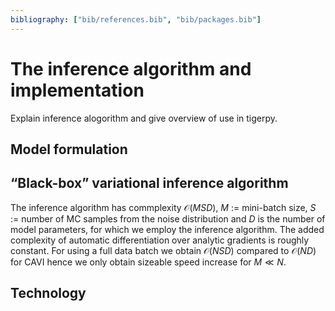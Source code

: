 ```yaml
---
bibliography: ["bib/references.bib", "bib/packages.bib"]
---
```


# The inference algorithm and implementation {#sec-app}

Explain inference alogorithm and give overview of use in tigerpy.

## Model formulation {#sec-model-setup}

## "Black-box" variational inference algorithm {#sec-bbvi-impl}

The inference algorithm has commplexity $\mathcal{O}(MSD)$, $M$ := mini-batch size, $S$ := number  of MC samples from the noise distribution and $D$ is the number of model parameters, for which we employ the inference algorithm. The added complexity of automatic differentiation over analytic gradients is roughly constant. For using a full data batch we obtain $\mathcal{O}(NSD)$ compared to $\mathcal{O}(ND)$ for CAVI hence we only obtain sizeable speed increase for $M \ll N$.

## Technology {#sec-technology}

